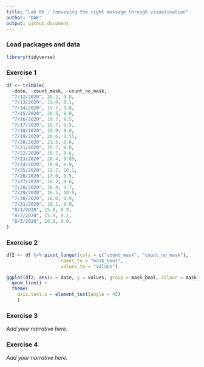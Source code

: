 ```yaml
---
title: "Lab 06 - Conveying the right message through visualisation"
author: "DAF"
output: github_document
---
```


### Load packages and data

```r
library(tidyverse) 
```


### Exercise 1

```r
df <- tribble(
  ~date, ~count_mask, ~count_no_mask, 
  "7/12/2020", 25.2, 9.8,
  "7/13/2020", 19.8, 9.1,
  "7/14/2020", 19.7, 9.8,
  "7/15/2020", 20.5, 9.9,
  "7/16/2020", 19.7, 9.5,
  "7/17/2020", 19.7, 9.5,
  "7/18/2020", 19.9, 9.0,
  "7/19/2020", 20.6, 8.55,
  "7/20/2020", 21.5, 8.6,
  "7/21/2020", 19.7, 8.8,
  "7/22/2020", 19.7, 8.6,
  "7/23/2020", 20.4, 9.85,
  "7/24/2020", 19.0, 9.9,
  "7/25/2020", 19.7, 10.1,
  "7/26/2020", 17.0, 9.5,
  "7/27/2020", 16.2, 9.6,
  "7/28/2020", 16.4, 9.7,
  "7/29/2020", 16.5, 10.0,
  "7/30/2020", 16.0, 8.9,
  "7/31/2020", 16.1, 9.0,
  "8/1/2020", 15.8, 8.9,
  "8/2/2020", 15.9, 9.1,
  "8/3/2020", 16.0, 9.0,
)
```


### Exercise 2

```r
df2 <- df %>% pivot_longer(cols = c("count_mask", "count_no_mask"), 
                    names_to = "mask_bool", 
                    values_to = "values")

ggplot(df2, aes(x = date, y = values, group = mask_bool, colour = mask_bool)) + 
  geom_line() +
  theme(
    axis.text.x = element_text(angle = 45)
    )

```


### Exercise 3

*Add your narrative here.*


### Exercise 4

*Add your narrative here.*
